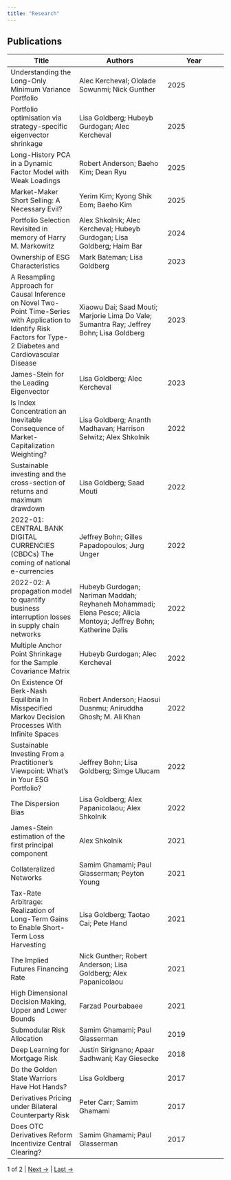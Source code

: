 ```yaml
---
title: "Research"
---
```


## Publications

| Title | Authors | Year |
|-------|---------|------|
| Understanding the Long-Only Minimum Variance Portfolio | Alec Kercheval; Ololade Sowunmi; Nick Gunther | 2025 |
| Portfolio optimisation via strategy-specific eigenvector shrinkage | Lisa Goldberg; Hubeyb Gurdogan; Alec Kercheval | 2025 |
| Long-History PCA in a Dynamic Factor Model with Weak Loadings | Robert Anderson; Baeho Kim; Dean Ryu | 2025 |
| Market-Maker Short Selling: A Necessary Evil? | Yerim Kim; Kyong Shik Eom; Baeho Kim | 2025 |
| Portfolio Selection Revisited in memory of Harry M. Markowitz | Alex Shkolnik; Alec Kercheval; Hubeyb Gurdogan; Lisa Goldberg; Haim Bar | 2024 |
| Ownership of ESG Characteristics | Mark Bateman; Lisa Goldberg | 2023 |
| A Resampling Approach for Causal Inference on Novel Two-Point Time-Series with Application to Identify Risk Factors for Type-2 Diabetes and Cardiovascular Disease | Xiaowu Dai; Saad Mouti; Marjorie Lima Do Vale; Sumantra Ray; Jeffrey Bohn; Lisa Goldberg | 2023 |
| James-Stein for the Leading Eigenvector | Lisa Goldberg; Alec Kercheval | 2023 |
| Is Index Concentration an Inevitable Consequence of Market-Capitalization Weighting? | Lisa Goldberg; Ananth Madhavan; Harrison Selwitz; Alex Shkolnik | 2022 |
| Sustainable investing and the cross-section of returns and maximum drawdown | Lisa Goldberg; Saad Mouti | 2022 |
| 2022-01: CENTRAL BANK DIGITAL CURRENCIES (CBDCs) The coming of national e-currencies | Jeffrey Bohn; Gilles Papadopoulos; Jurg Unger | 2022 |
| 2022-02: A propagation model to quantify business interruption losses in supply chain networks | Hubeyb Gurdogan; Nariman Maddah; Reyhaneh Mohammadi; Elena Pesce; Alicia Montoya; Jeffrey Bohn; Katherine Dalis | 2022 |
| Multiple Anchor Point Shrinkage for the Sample Covariance Matrix | Hubeyb Gurdogan; Alec Kercheval | 2022 |
| On Existence Of Berk-Nash Equilibria In Misspecified Markov Decision Processes With Infinite Spaces | Robert Anderson; Haosui Duanmu; Aniruddha Ghosh; M. Ali Khan | 2022 |
| Sustainable Investing From a Practitioner's Viewpoint: What's in Your ESG Portfolio? | Jeffrey Bohn; Lisa Goldberg; Simge Ulucam | 2022 |
| The Dispersion Bias | Lisa Goldberg; Alex Papanicolaou; Alex Shkolnik | 2022 |
| James-Stein estimation of the first principal component | Alex Shkolnik | 2021 |
| Collateralized Networks | Samim Ghamami; Paul Glasserman; Peyton Young | 2021 |
| Tax-Rate Arbitrage: Realization of Long-Term Gains to Enable Short-Term Loss Harvesting | Lisa Goldberg; Taotao Cai; Pete Hand | 2021 |
| The Implied Futures Financing Rate | Nick Gunther; Robert Anderson; Lisa Goldberg; Alex Papanicolaou | 2021 |
| High Dimensional Decision Making, Upper and Lower Bounds | Farzad Pourbabaee | 2021 |
| Submodular Risk Allocation | Samim Ghamami; Paul Glasserman | 2019 |
| Deep Learning for Mortgage Risk | Justin Sirignano; Apaar Sadhwani; Kay Giesecke | 2018 |
| Do the Golden State Warriors Have Hot Hands? | Lisa Goldberg | 2017 |
| Derivatives Pricing under Bilateral Counterparty Risk | Peter Carr; Samim Ghamami | 2017 |
| Does OTC Derivatives Reform Incentivize Central Clearing? | Samim Ghamami; Paul Glasserman | 2017 |

::: {.pagination}
1 of 2 | [Next →](research-page2.qmd) | [Last →](research-page2.qmd)
:::
